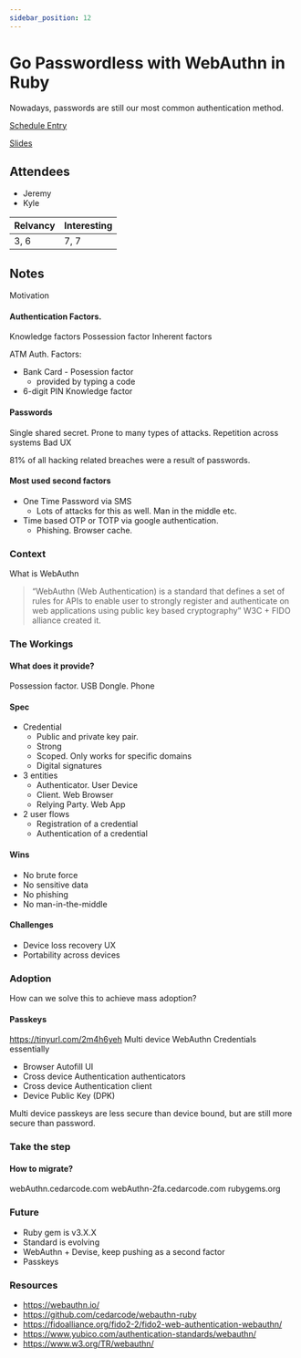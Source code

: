 ```yaml
---
sidebar_position: 12
---
```



# Go Passwordless with WebAuthn in Ruby

Nowadays, passwords are still our most common authentication method.

<Speaker
  name='Braulio Martinez'
  position="Cofounder & Software Engineer @ Cedarcode"
  imageUrl='https://sessionize.com/image/7bda-400o400o2-nUA7X8MBK4NeH49eoyRoq2.jpg'
/>

[Schedule Entry](https://railsconf2023.sessionize.com/session/452753)

[Slides](https://speakerdeck.com/brauliomartinezlm/go-passwordless-with-webauthn-in-ruby)

## Attendees
* Jeremy
* Kyle

| Relvancy    | Interesting |
| ----------- | ----------- |
| 3, 6        | 7, 7        |

## Notes

Motivation
#### Authentication Factors.
Knowledge factors
Possession factor
Inherent factors

ATM Auth.
Factors:
* Bank Card - Posession factor
	* provided by typing a code
* 6-digit PIN Knowledge factor

#### Passwords
Single shared secret.
Prone to many types of attacks.
Repetition across systems
Bad UX

81% of all hacking related breaches were a result of passwords.

#### Most used second factors
* One Time Password via SMS
	* Lots of attacks for this as well. Man in the middle etc.
* Time based OTP or TOTP via google authentication.
	* Phishing. Browser cache.

### Context
What is WebAuthn
> “WebAuthn (Web Authentication) is a standard that defines a set of rules for APIs to enable user to strongly register and authenticate on web applications using public key based cryptography”
W3C + FIDO alliance created it.

### The Workings
#### What does it provide?
Possession factor.
USB Dongle. Phone

#### Spec
* Credential
	* Public and private key pair.
	* Strong
	* Scoped. Only works for specific domains
	* Digital signatures
* 3 entities
	* Authenticator. User Device
	* Client. Web Browser
	* Relying Party. Web App
* 2 user flows
	* Registration of a credential
	* Authentication of a credential

#### Wins
* No brute force
* No sensitive data
* No phishing
* No man-in-the-middle

#### Challenges
* Device loss recovery UX
* Portability across devices

### Adoption

How can we solve this to achieve mass adoption?

#### Passkeys

https://tinyurl.com/2m4h6yeh
Multi device WebAuthn Credentials essentially
* Browser Autofill UI
* Cross device Authentication authenticators
* Cross device Authentication client
* Device Public Key (DPK)

Multi device passkeys are less secure than device bound, but are still more secure than password.

### Take the step
#### How to migrate?

webAuthn.cedarcode.com
webAuthn-2fa.cedarcode.com
rubygems.org

### Future
* Ruby gem is v3.X.X
* Standard is evolving
* WebAuthn + Devise, keep pushing as a second factor
* Passkeys

### Resources

* https://webauthn.io/
* https://github.com/cedarcode/webauthn-ruby
* https://fidoalliance.org/fido2-2/fido2-web-authentication-webauthn/
* https://www.yubico.com/authentication-standards/webauthn/
* https://www.w3.org/TR/webauthn/
